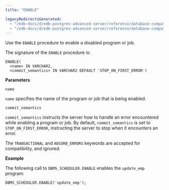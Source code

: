 ```yaml
---
title: "ENABLE"

legacyRedirectsGenerated:
  - "/edb-docs/d/edb-postgres-advanced-server/reference/database-compatibility-for-oracle-developers-built-in-package-guide/13/dbms_scheduler_enable.html"
  - "/edb-docs/d/edb-postgres-advanced-server/reference/database-compatibility-for-oracle-developers-built-in-package-guide/latest/dbms_scheduler_enable.html"
---
```


<div id="dbms_scheduler_enable" class="registered_link"></div>

Use the `ENABLE` procedure to enable a disabled program or job.

The signature of the `ENABLE` procedure is:

```text
ENABLE(
  <name> IN VARCHAR2,
  <commit_semantics> IN VARCHAR2 DEFAULT 'STOP_ON_FIRST_ERROR')
```

**Parameters**

`name`

 `name` specifies the name of the program or job that is being enabled.

`commit_semantics`

 `commit_semantics` instructs the server how to handle an error encountered while enabling a program or job. By default, `commit_semantics` is set to `STOP_ON_FIRST_ERROR`, instructing the server to stop when it encounters an error.

 The `TRANSACTIONAL` and `ABSORB_ERRORS` keywords are accepted for compatibility, and ignored.

**Example**

The following call to `DBMS_SCHEDULER.ENABLE` enables the `update_emp` program:

```text
DBMS_SCHEDULER.ENABLE('update_emp');
```

